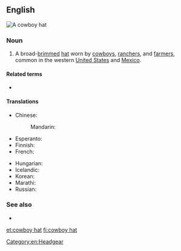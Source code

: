 ==English==
[[Image:Felthat.jpg|thumb|A cowboy hat]]
{{wikipedia}}

===Noun===
{{en-noun}}

# A broad-[[brim]]med [[hat]] worn by [[cowboy]]s, [[rancher]]s, and [[farmer]]s, common in the western [[United States]] and [[Mexico]].

====Related terms====
* {{l|en|cowboy boot}}

====Translations====
{{trans-top|high crown, broad-brimmed hat, worn by cowboys}}
* Chinese:
*: Mandarin: {{t|cmn|牛仔帽|tr=niúzǎi mào}}
* Esperanto: {{t|eo|vakera ĉapelo}}
* Finnish: {{t|fi|cowboyhattu}}
* French: {{t+|fr|chapeau de cow-boy|m}}
{{trans-mid}}
* Hungarian: {{t|hu|cowboy kalap}}
* Icelandic: {{t|is|kúrekahattur|m}}
* Korean: {{t|ko|카우보이 모자|sc=Kore}}
* Marathi: {{t|mr|काउबॉय टोपी|f|sc=Deva}}
* Russian: {{t|ru|[[ковбойский|ковбо́йская]] [[шля́па]]|f}}
{{trans-bottom}}

===See also===
* {{l|en|ten-gallon hat}}

[[Category:en:Headgear]]

[[et:cowboy hat]]
[[fi:cowboy hat]]